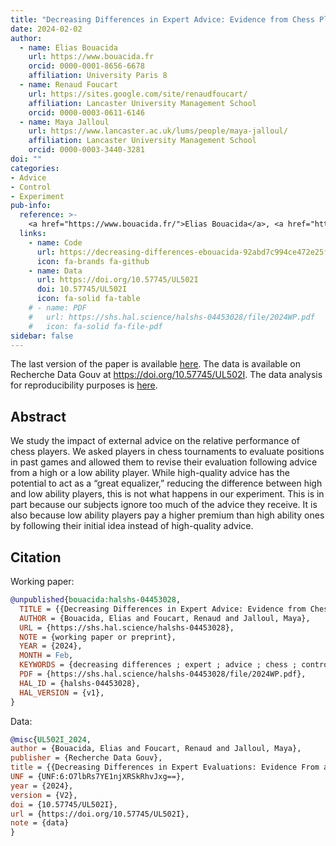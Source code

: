 ```yaml
---
title: "Decreasing Differences in Expert Advice: Evidence from Chess Players"
date: 2024-02-02
author:
  - name: Elias Bouacida
    url: https://www.bouacida.fr
    orcid: 0000-0001-8656-6678
    affiliation: University Paris 8
  - name: Renaud Foucart
    url: https://sites.google.com/site/renaudfoucart/
    affiliation: Lancaster University Management School
    orcid: 0000-0003-0611-6146
  - name: Maya Jalloul
    url: https://www.lancaster.ac.uk/lums/people/maya-jalloul/
    affiliation: Lancaster University Management School
    orcid: 0000-0003-3440-3281
doi: ""
categories: 
- Advice
- Control
- Experiment
pub-info:
  reference: >-
    <a href="https://www.bouacida.fr/">Elias Bouacida</a>, <a href="https://sites.google.com/site/renaudfoucart/">Renaud Foucart</a>,  <a href="https://www.lancaster.ac.uk/lums/people/maya-jalloul/">Maya Jalloul</a>"Decreasing Differences in Expert Advice: Evidence from Chess Players"
  links:
    - name: Code
      url: https://decreasing-differences-ebouacida-92abd7c994ce472e25f3e62c7fbcaa.gitpages.huma-num.fr/
      icon: fa-brands fa-github
    - name: Data
      url: https://doi.org/10.57745/UL502I
      doi: 10.57745/UL502I
      icon: fa-solid fa-table
    # - name: PDF
    #   url: https://shs.hal.science/halshs-04453028/file/2024WP.pdf
    #   icon: fa-solid fa-file-pdf
sidebar: false    
---
```


The last version of the paper is available [here](Decreasing_Differences_in_Expert_Advice__Evidence_from_Chess_Players.pdf). 
The data is available on Recherche Data Gouv at <https://doi.org/10.57745/UL502I>.
The data analysis for reproducibility purposes is [here](https://decreasing-differences-ebouacida-92abd7c994ce472e25f3e62c7fbcaa.gitpages.huma-num.fr/).

## Abstract

We study the impact of external advice on the relative performance of chess players. We asked players in chess tournaments to evaluate positions in past games and allowed them to revise their evaluation following advice from a high or a low ability player. While high-quality advice has the potential to act as a "great equalizer," reducing the difference between high and low ability players, this is not what happens in our experiment. This is in part because our subjects ignore too much of the advice they receive. It is also because low ability players pay a higher premium than high ability ones by following their initial idea instead of high-quality advice.

## Citation

Working paper:

```bibtex
@unpublished{bouacida:halshs-04453028,
  TITLE = {{Decreasing Differences in Expert Advice: Evidence from Chess Players}},
  AUTHOR = {Bouacida, Elias and Foucart, Renaud and Jalloul, Maya},
  URL = {https://shs.hal.science/halshs-04453028},
  NOTE = {working paper or preprint},
  YEAR = {2024},
  MONTH = Feb,
  KEYWORDS = {decreasing differences ; expert ; advice ; chess ; control},
  PDF = {https://shs.hal.science/halshs-04453028/file/2024WP.pdf},
  HAL_ID = {halshs-04453028},
  HAL_VERSION = {v1},
}
```

Data:

```bibtex
@misc{UL502I_2024,
author = {Bouacida, Elias and Foucart, Renaud and Jalloul, Maya},
publisher = {Recherche Data Gouv},
title = {{Decreasing Differences in Expert Evaluations: Evidence From a Field Experiment in Chess}},
UNF = {UNF:6:O7lbRs7YE1njXRSkRhvJxg==},
year = {2024},
version = {V2},
doi = {10.57745/UL502I},
url = {https://doi.org/10.57745/UL502I},
note = {data}
}
```

